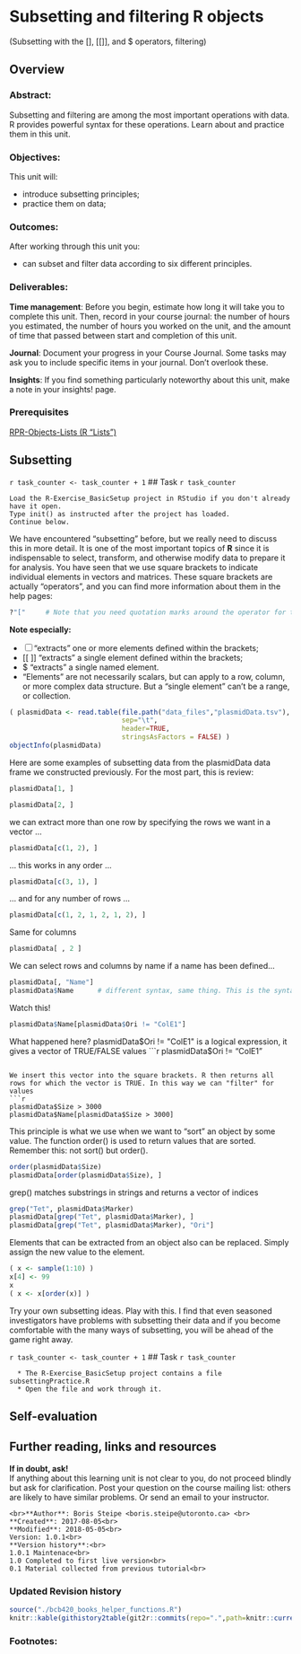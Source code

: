 # Subsetting and filtering R objects {#r-subsetting}
(Subsetting with the [], [[]], and $ operators, filtering)


 
## Overview
### Abstract:
Subsetting and filtering are among the most important operations with data. R provides powerful syntax for these operations. Learn about and practice them in this unit.

### Objectives:

This unit will:

  * introduce subsetting principles;
  * practice them on data;

### Outcomes:

After working through this unit you:

  * can subset and filter data according to six different principles.

### Deliverables:
**Time management**: Before you begin, estimate how long it will take you to complete this unit. Then, record in your course journal: the number of hours you estimated, the number of hours you worked on the unit, and the amount of time that passed between start and completion of this unit.

**Journal**: Document your progress in your Course Journal. Some tasks may ask you to include specific items in your journal. Don't overlook these.

**Insights**: If you find something particularly noteworthy about this unit, make a note in your insights! page.

### Prerequisites 
[RPR-Objects-Lists (R "Lists")](#r-lists)


## Subsetting

`r task_counter <- task_counter + 1`
## Task `r task_counter`

```block
Load the R-Exercise_BasicSetup project in RStudio if you don't already have it open.
Type init() as instructed after the project has loaded.
Continue below.
```

We have encountered "subsetting" before, but we really need to discuss this in more detail. It is one of the most important topics of **R** since it is indispensable to select, transform, and otherwise modify data to prepare it for analysis. You have seen that we use square brackets to indicate individual elements in vectors and matrices. These square brackets are actually "operators", and you can find more information about them in the help pages:

```r
?"["     # Note that you need quotation marks around the operator for this.
```


**Note especially:**

  * [ ] "extracts" one or more elements defined within the brackets;
  * [[ ]] "extracts" a single element defined within the brackets;
  * $ "extracts" a single named element.
  * "Elements" are not necessarily scalars, but can apply to a row, column, or more complex data structure. But a "single element" can't be a range, or collection.


```r
( plasmidData <- read.table(file.path("data_files","plasmidData.tsv"),
                            sep="\t",
                            header=TRUE,
                            stringsAsFactors = FALSE) )
objectInfo(plasmidData)

```

Here are some examples of subsetting data from the plasmidData data frame we constructed previously. For the most part, this is review:

```r
plasmidData[1, ]
```

```r
plasmidData[2, ]
```
we can extract more than one row by specifying the rows we want in a vector ...
```r
plasmidData[c(1, 2), ]
```

... this works in any order ...
```r
plasmidData[c(3, 1), ]
```
... and for any number of rows ...
```r
plasmidData[c(1, 2, 1, 2, 1, 2), ]
```
Same for columns
```r
plasmidData[ , 2 ]
```
 
 We can select rows and columns by name if a name has been defined... 
```r
plasmidData[, "Name"]
plasmidData$Name      # different syntax, same thing. This is the syntax I use most frequently.
```

Watch this! 
```r

plasmidData$Name[plasmidData$Ori != "ColE1"]
```
What happened here?
plasmidData$Ori != "ColE1" is a logical expression, it gives a vector of TRUE/FALSE values
```r
plasmidData$Ori != "ColE1"
```

We insert this vector into the square brackets. R then returns all rows for which the vector is TRUE. In this way we can "filter" for values
```r
plasmidData$Size > 3000
plasmidData$Name[plasmidData$Size > 3000]
```

This principle is what we use when we want to "sort" an object by some value. The function order() is used to return values that are sorted. Remember this: not sort() but order(). 
```r
order(plasmidData$Size)
plasmidData[order(plasmidData$Size), ]
```

grep() matches substrings in strings and returns a vector of indices 
```r
grep("Tet", plasmidData$Marker)
plasmidData[grep("Tet", plasmidData$Marker), ]
plasmidData[grep("Tet", plasmidData$Marker), "Ori"]

```

Elements that can be extracted from an object also can be replaced. Simply assign the new value to the element.
 
```r
( x <- sample(1:10) )
x[4] <- 99
x
( x <- x[order(x)] )
```

Try your own subsetting ideas. Play with this. I find that even seasoned investigators have problems with subsetting their data and if you become comfortable with the many ways of subsetting, you will be ahead of the game right away.

`r task_counter <- task_counter + 1`
## Task `r task_counter`
 
```block
  * The R-Exercise_BasicSetup project contains a file subsettingPractice.R
  * Open the file and work through it.
```

## Self-evaluation

## Further reading, links and resources

**If in doubt, ask!**<br>
If anything about this learning unit is not clear to you, do not proceed blindly but ask for clarification. Post your question on the course mailing list: others are likely to have similar problems. Or send an email to your instructor.

```block2
<br>**Author**: Boris Steipe <boris.steipe@utoronto.ca> <br>
**Created**: 2017-08-05<br>
**Modified**: 2018-05-05<br>
Version: 1.0.1<br>
**Version history**:<br>
1.0.1 Maintenace<br>
1.0 Completed to first live version<br>
0.1 Material collected from previous tutorial<br>
``` 


### Updated Revision history
```r
source("./bcb420_books_helper_functions.R")
knitr::kable(githistory2table(git2r::commits(repo=".",path=knitr::current_input())))

```

### Footnotes: